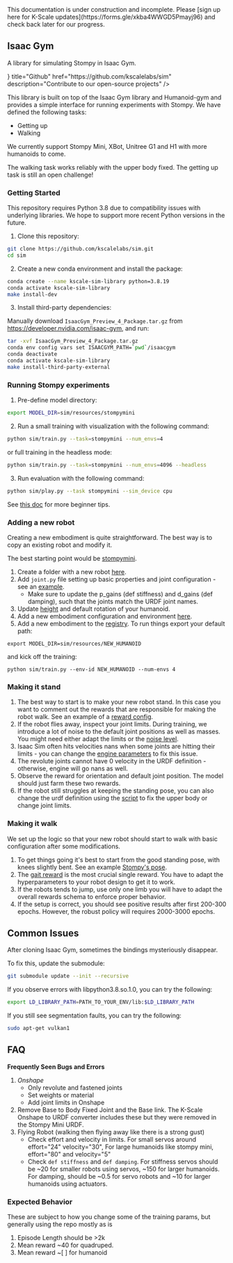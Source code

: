 
<Callout type="warning" emoji="⚠️">
This documentation is under construction and incomplete. Please [sign up here for K-Scale updates](https://forms.gle/xkba4WWGD5Pmayj96) and check back later for our progress.
</Callout>

## Isaac Gym

A library for simulating Stompy in Isaac Gym.

<Cards>
  <Card
    icon={<FaGithub />}
    title="Github"
    href="https://github.com/kscalelabs/sim"
    description="Contribute to our open-source projects"
  />
</Cards>

This library is built on top of the Isaac Gym library and Humanoid-gym and provides a simple interface for running experiments with Stompy. We have defined the following tasks:

- Getting up
- Walking

We currently support Stompy Mini, XBot, Unitree G1 and H1 with more humanoids to come.

The walking task works reliably with the upper body fixed. The getting up task is still an open challenge!

### Getting Started

This repository requires Python 3.8 due to compatibility issues with underlying libraries. We hope to support more recent Python versions in the future.

1. Clone this repository:

```bash
git clone https://github.com/kscalelabs/sim.git
cd sim
```

2. Create a new conda environment and install the package:

```bash
conda create --name kscale-sim-library python=3.8.19
conda activate kscale-sim-library
make install-dev
```

3. Install third-party dependencies:

Manually download `IsaacGym_Preview_4_Package.tar.gz` from https://developer.nvidia.com/isaac-gym, and run:

```bash
tar -xvf IsaacGym_Preview_4_Package.tar.gz
conda env config vars set ISAACGYM_PATH=`pwd`/isaacgym
conda deactivate
conda activate kscale-sim-library
make install-third-party-external
```

### Running Stompy experiments

1. Pre-define model directory:

```bash
export MODEL_DIR=sim/resources/stompymini
```

2. Run a small training with visualization with the following command:

```bash
python sim/train.py --task=stompymini --num_envs=4
```

or full training in the headless mode:

```bash
python sim/train.py --task=stompymini --num_envs=4096 --headless
```

3. Run evaluation with the following command:

```bash
python sim/play.py --task stompymini --sim_device cpu
```

See [this doc](https://docs.google.com/document/d/1YZzBqIXO7oq7vIKu-BZr5ssNsi3nKtxpRPnfSnTXojA/edit?usp=sharing) for more beginner tips.

### Adding a new robot

Creating a new embodiment is quite straightforward. The best way is to copy an existing robot and modify it.

The best starting point would be [stompymini](https://github.com/kscalelabs/sim/tree/master/sim/resources/stompymini).

1. Create a folder with a new robot [here](https://github.com/kscalelabs/sim/tree/master/sim/resources).
2. Add `joint.py` file setting up basic properties and joint configuration - see an [example](https://github.com/kscalelabs/sim/blob/master/sim/resources/stompymini/joints.py).
   - Make sure to update the p_gains (def stiffness) and d_gains (def damping), such that the joints match the URDF joint names.
3. Update [height](https://github.com/kscalelabs/sim/blob/aa97ddfddcaadcac64d4f83d986548cc7fc451a6/sim/resources/stompymini/joints.py#L102) and default rotation of your humanoid.
4. Add a new embodiment configuration and environment [here](https://github.com/kscalelabs/sim/tree/master/sim/envs/humanoids).
5. Add a new embodiment to the [registry](https://github.com/kscalelabs/sim/blob/master/sim/envs/__init__.py).
To run things export your default path:

```
export MODEL_DIR=sim/resources/NEW_HUMANOID
```

and kick off the training:

```
python sim/train.py --env-id NEW_HUMANOID --num-envs 4
```

### Making it stand

1. The best way to start is to make your new robot stand. In this case you want to comment out the rewards that are responsible for making the robot walk. See an example of a [reward config](https://github.com/kscalelabs/sim/blob/aa97ddfddcaadcac64d4f83d986548cc7fc451a6/sim/envs/humanoids/stompymini_config.py#L163).
2. If the robot flies away, inspect your joint limits. During training, we introduce a lot of noise to the default joint positions as well as masses. You might need either adapt the limits or the [noise level](https://github.com/kscalelabs/sim/blob/aa97ddfddcaadcac64d4f83d986548cc7fc451a6/sim/envs/humanoids/stompy_config.py#L213).
3. Isaac Sim often hits velocities nans when some joints are hitting their limits - you can change the [engine parameters](https://github.com/kscalelabs/sim/blob/aa97ddfddcaadcac64d4f83d986548cc7fc451a6/sim/envs/humanoids/stompy_config.py#L108) to fix this issue.
4. The revolute joints cannot have 0 velocity in the URDF definition - otherwise, engine will go nans as well.
5. Observe the reward for orientation and default joint position. The model should just farm these two rewards.
6. If the robot still struggles at keeping the standing pose, you can also change the urdf definition using the [script](https://github.com/kscalelabs/sim/blob/master/sim/scripts/create_fixed_torso.py) to fix the upper body or change joint limits.

### Making it walk

We set up the logic so that your new robot should start to walk with basic configuration after some modifications.

1. To get things going it's best to start from the good standing pose, with knees slightly bent. See an example [Stompy's pose](https://github.com/kscalelabs/sim/blob/aa97ddfddcaadcac64d4f83d986548cc7fc451a6/sim/resources/stompymini/joints.py#L113).
2. The [gait reward](https://github.com/kscalelabs/sim/blob/aa97ddfddcaadcac64d4f83d986548cc7fc451a6/sim/envs/humanoids/stompy_config.py#L146) is the most crucial single reward. You have to adapt the hyperparameters to your robot design to get it to work.
3. If the robots tends to jump, use only one limb you will have to adapt the overall rewards schema to enforce proper behavior.
4. If the setup is correct, you should see positive results after first 200-300 epochs. However, the robust policy will requires 2000-3000 epochs.

## Common Issues

After cloning Isaac Gym, sometimes the bindings mysteriously disappear.

To fix this, update the submodule:

```bash
git submodule update --init --recursive
```

If you observe errors with libpython3.8.so.1.0, you can try the following:

```bash
export LD_LIBRARY_PATH=PATH_TO_YOUR_ENV/lib:$LD_LIBRARY_PATH
```

If you still see segmentation faults, you can try the following:

```bash
sudo apt-get vulkan1
```

## FAQ

**Frequently Seen Bugs and Errors**

1. _Onshape_
   - Only revolute and fastened joints
   - Set weights or material
   - Add joint limits in Onshape
2. Remove Base to Body Fixed Joint and the Base link. The K-Scale Onshape to URDF converter includes these but they were removed in the Stompy Mini URDF.
3. Flying Robot (walking then flying away like there is a strong gust)
   - Check effort and velocity in limits. For small servos around effort="24" velocity="30", For large humanoids like stompy mini, effort="80" and velocity="5"
   - Check `def stiffness` and `def damping`. For stiffness servos should be ~20 for smaller robots using servos, ~150 for larger humanoids. For damping, should be ~0.5 for servo robots and ~10 for larger humanoids using actuators.

### Expected Behavior

These are subject to how you change some of the training params, but generally using the repo mostly as is

1. Episode Length should be >2k
2. Mean reward ~40 for quadruped.
3. Mean reward ~[ ] for humanoid
